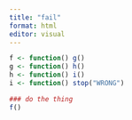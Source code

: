 ```yaml
---
title: "fail"
format: html
editor: visual
---
```


```r
f <- function() g()
g <- function() h()
h <- function() i()
i <- function() stop("WRONG")
```

```r
### do the thing
f()

```
